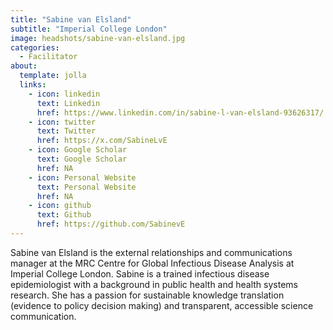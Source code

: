 ```yaml
---
title: "Sabine van Elsland"
subtitle: "Imperial College London"
image: headshots/sabine-van-elsland.jpg
categories:
  - Facilitator
about:
  template: jolla
  links:
    - icon: linkedin
      text: Linkedin
      href: https://www.linkedin.com/in/sabine-l-van-elsland-93626317/
    - icon: twitter
      text: Twitter
      href: https://x.com/SabineLvE
    - icon: Google Scholar
      text: Google Scholar
      href: NA
    - icon: Personal Website
      text: Personal Website
      href: NA
    - icon: github
      text: Github
      href: https://github.com/SabinevE
---
```


Sabine van Elsland is the external relationships and communications manager at the MRC Centre for Global Infectious Disease Analysis at Imperial College London. Sabine is a trained infectious disease epidemiologist with a background in public health and health systems research. She has a passion for sustainable knowledge translation (evidence to policy decision making) and transparent, accessible science communication.

